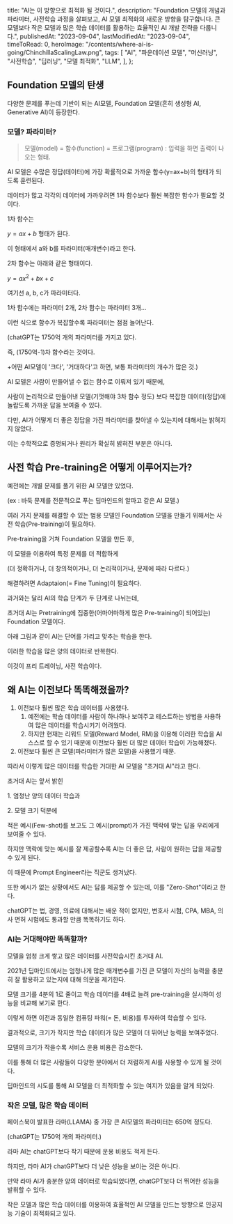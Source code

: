 
  title: "AI는 이 방향으로 최적화 될 것이다.",
  description:
    "Foundation 모델의 개념과 파라미터, 사전학습 과정을 살펴보고, AI 모델 최적화의 새로운 방향을 탐구합니다. 큰 모델보다 작은 모델과 많은 학습 데이터를 활용하는 효율적인 AI 개발 전략을 다룹니다.",
  publishedAt: "2023-09-04",
  lastModifiedAt: "2023-09-04",
  timeToRead: 0,
  heroImage: "/contents/where-ai-is-going/ChinchillaScalingLaw.png",
  tags: [
    "AI",
    "파운데이션 모델",
    "머신러닝",
    "사전학습",
    "딥러닝",
    "모델 최적화",
    "LLM",
  ],
};

## **Foundation 모델의 탄생**

다양한 문제를 푸는데 기반이 되는 AI모델, Foundation 모델(흔히 생성형 AI, Generative AI)이 등장한다.

### **모델? 파라미터?**

> 모델(model) = 함수(function) = 프로그램(program) : 입력을 하면 출력이 나오는 형태.

AI 모델은 수많은 정답(데이터)에 가장 확률적으로 가까운 함수(y=ax+b)의 형태가 되도록 훈련된다.

데이터가 많고 각각의 데이터에 가까우려면 1차 함수보다 훨씬 복잡한 함수가 필요할 것이다.

<ImageWithCaption
  src="/contents/where-ai-is-going/modeling-안될과학.png"
  alt="안될과학 모델링"
  caption="안될과학 모델링"
  width={1280}
  height={742}
/>

1차 함수는

$y = ax + b$ 형태가 된다.

이 형태에서 a와 b를 파라미터(매개변수)라고 한다.

2차 함수는 아래와 같은 형태이다.

$y= ax^2+ bx + c$

여기선 a, b, c가 파라미터다.

1차 함수에는 파라미터 2개, 2차 함수는 파라미터 3개...

이런 식으로 함수가 복잡할수록 파라미터는 점점 늘어난다.

(chatGPT는 1750억 개의 파라미터를 가지고 있다.

즉, (1750억-1)차 함수라는 것이다.

+어떤 AI모델이 '크다', '거대하다'고 하면, 보통 파라미터의 개수가 많은 것.)

AI 모델은 사람이 만들어낼 수 없는 함수로 이뤄져 있기 때문에,

사람이 논리적으로 만들어낸 모델(기껏해야 3차 함수 정도) 보다 복잡한 데이터(정답)에 놀랍도록 가까운 답을 보여줄 수 있다.

다만, AI가 어떻게 더 좋은 정답을 가진 파라미터를 찾아낼 수 있는지에 대해서는 밝혀지지 않았다.

이는 수학적으로 증명되거나 원리가 확실히 밝혀진 부분은 아니다.

## **사전 학습 Pre-training은 어떻게 이루어지는가?**

예전에는 개별 문제를 풀기 위한 AI 모델만 있었다.

(ex : 바둑 문제를 전문적으로 푸는 딥마인드의 알파고 같은 AI 모델.)

여러 가지 문제를 해결할 수 있는 범용 모델인 Foundation 모델을 만들기 위해서는 사전 학습(Pre-training)이 필요하다.

Pre-training을 거쳐 Foundation 모델을 만든 후,

이 모델을 이용하여 특정 문제를 더 적합하게

(더 정확하거나, 더 창의적이거나, 더 논리적이거나, 문제에 따라 다르다.)

해결하려면 Adaptaion(= Fine Tuning)이 필요하다.

과거와는 달리 AI의 학습 단계가 두 단계로 나뉘는데,

초거대 AI는 Pretraining에 집중한(어마어마하게 많은 Pre-training이 되어있는) Foundation 모델이다.

아래 그림과 같이 AI는 단어를 가리고 맞추는 학습을 한다.

<ImageWithCaption
  src="/contents/where-ai-is-going/pretraining-하정우.png"
  alt="하정우 프리트레이닝"
  caption="하정우 프리트레이닝"
  width={1280}
  height={727}
/>

이러한 학습을 많은 양의 데이터로 반복한다.

이것이 프리 트레이닝, 사전 학습이다.

## **왜 AI는 이전보다 똑똑해졌을까?**

1.  이전보다 훨씬 많은 학습 데이터를 사용했다.
    1.  예전에는 학습 데이터를 사람이 하나하나 보여주고 테스트하는 방법을 사용하여 많은 데이터를 학습시키기 어려웠다.
    2.  하지만 현재는 리워드 모델(Reward Model, RM)을 이용해 이러한 학습을 AI 스스로 할 수 있기 때문에 이전보다 훨씬 더 많은 데이터 학습이 가능해졌다.
2.  이전보다 훨씬 큰 모델(파라미터가 많은 모델)을 사용했기 때문.

따라서 이렇게 많은 데이터를 학습한 거대한 AI 모델을 "초거대 AI"라고 한다.

초거대 AI는 앞서 밝힌

1\. 엄청난 양의 데이터 학습과

2\. 모델 크기 덕분에

적은 예시(Few-shot)를 보고도 그 예시(prompt)가 가진 맥락에 맞는 답을 우리에게 보여줄 수 있다.

하지만 맥락에 맞는 예시를 잘 제공할수록 AI는 더 좋은 답, 사람이 원하는 답을 제공할 수 있게 된다.

이 때문에 Prompt Engineer라는 직군도 생겨났다.

또한 예시가 없는 상황에서도 AI는 답를 제공할 수 있는데, 이를 "Zero-Shot"이라고 한다.

chatGPT는 법, 경영, 의료에 대해서는 배운 적이 없지만, 변호사 시험, CPA, MBA, 의사 면허 시험에도 통과할 만큼 똑똑하기도 하다.

### **AI는 거대해야만 똑똑할까?**

모델을 엄청 크게 쌓고 많은 데이터를 사전학습시킨 초거대 AI.

2021년 딥마인드에서는 엄청나게 많은 매개변수를 가진 큰 모델이 자신의 능력을 충분히 잘 활용하고 있는지에 대해 의문을 제기한다.

모델 크기를 4분의 1로 줄이고 학습 데이터를 4배로 늘려 pre-training을 실시하여 성능을 비교해 보기로 한다.

<ImageWithCaption
  src="/contents/where-ai-is-going/ChinchillaScalingLaw.png"
  alt="Chinchilla Scaling Law"
  caption="Chinchilla Scaling Law"
  width={946}
  height={517}
/>

이렇게 하면 이전과 동일한 컴퓨팅 파워(= 돈, 비용)를 투자하여 학습할 수 있다.

결과적으로, 크기가 작지만 학습 데이터가 많은 모델이 더 뛰어난 능력을 보여주었다.

모델의 크기가 작을수록 서비스 운용 비용은 감소한다.

이를 통해 더 많은 사람들이 다양한 분야에서 더 저렴하게 AI를 사용할 수 있게 될 것이다.

딥마인드의 시도를 통해 AI 모델을 더 최적화할 수 있는 여지가 있음을 알게 되었다.

### **작은 모델, 많은 학습 데이터**

<ImageWithCaption
  src="/contents/where-ai-is-going/trainingLossOverTrainingTokens.png"
  alt="훈련 토큰에 따른 훈련 손실"
  caption="훈련 토큰에 따른 훈련 손실"
  width={748}
  height={731}
/>

페이스북이 발표한 라마(LLAMA) 중 가장 큰 AI모델의 파라미터는 650억 정도다.

(chatGPT는 1750억 개의 파라미터.)

라마 AI는 chatGPT보다 작기 때문에 운용 비용도 적게 든다.

하지만, 라마 AI가 chatGPT보다 더 낮은 성능을 보이는 것은 아니다.

만약 라마 AI가 충분한 양의 데이터로 학습되었다면, chatGPT보다 더 뛰어한 성능을 발휘할 수 있다.

작은 모델과 많은 학습 데이터를 이용하여 효율적인 AI 모델을 만드는 방향으로 인공지능 기술이 최적화되고 있다.
